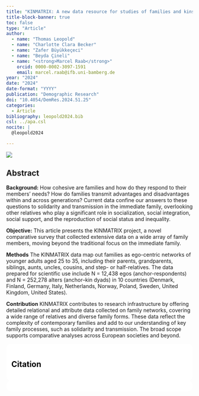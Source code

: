 ```yaml
---
title: "KINMATRIX: A new data resource for studies of families and kinship"
title-block-banner: true
toc: false
type: "Article"
author:
  - name: "Thomas Leopold"
  - name: "Charlotte Clara Becker"
  - name: "Zafer Büyükkeçeci"
  - name: "Beyda Çineli"
  - name: "<strong>Marcel Raab</strong>"
    orcid: 0000-0002-3097-1591
    email: marcel.raab@ifb.uni-bamberg.de
year: "2024"
date: "2024"
date-format: "YYYY"
publication: "Demographic Research"
doi: "10.4054/DemRes.2024.51.25"
categories:
  - Article
bibliography: leopold2024.bib
csl: ../apa.csl
nocite: | 
  @leopold2024

---
```


![](leopold2024.png)

## Abstract

**Background:** How cohesive are families and how do they respond to their members’ needs? How do families transmit advantages and disadvantages within and across generations? Current data confine our answers to these questions to solidarity and transmission in the immediate family, overlooking other relatives who play a significant role in socialization, social integration, social support, and the reproduction of social status and inequality.<br/>

**Objective:** This article presents the KINMATRIX project, a novel comparative survey that collected extensive data on a wide array of family members, moving beyond the traditional focus on the immediate family.<br/>  

**Methods**  The KINMATRIX data map out families as ego-centric networks of younger adults aged 25 to 35, including their parents, grandparents, siblings, aunts, uncles, cousins, and step- or half-relatives. The data prepared for scientific use include N = 12,438 egos (anchor-respondents) and N = 252,278 alters (anchor–kin dyads) in 10 countries (Denmark, Finland, Germany, Italy, Netherlands, Norway, Poland, Sweden, United Kingdom, United States).<br/>

**Contribution** KINMATRIX contributes to research infrastructure by offering detailed relational and attribute data collected on family networks, covering a wide range of relatives and diverse family forms. These data reflect the complexity of contemporary families and add to our understanding of key family processes, such as solidarity and transmission. The broad scope supports comparative analyses across European societies and beyond.

::: {.callout-note}
## Citation

::: {#refs}
:::

:::



```{=html}
<style>
    section {
        background: white;
        color: black;
        border-radius: 1em;
        padding: 1em;
        left: 50% }
    #inner {
        display: inline-block;
        display: flex;
        align-items: center;
        justify-content: center }
  </style>
  <section>
    <div id="inner">
      <script type='text/javascript' src='https://d1bxh8uas1mnw7.cloudfront.net/assets/embed.js'></script>
        <span style="float:left"; 
          class="__dimensions_badge_embed__" 
          data-doi="10.4054/DemRes.2024.51.25" 
          data-hide-zero-citations="true" 
          data-legend="always">
        </span>
      <script async src="https://badge.dimensions.ai/badge.js" charset="utf-8"></script>
        <div  style="float:right"; 
          data-link-target="_blank" 
          data-badge-details="right" 
          data-badge-type="medium-donut"
          data-doi="10.4054/DemRes.2024.51.25"   
          data-condensed="true" 
          data-hide-no-mentions="true" 
          class="altmetric-embed">
        </div>
    </div>
  </section>
  
```

